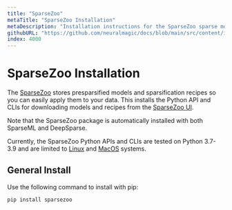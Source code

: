```yaml
---
title: "SparseZoo"
metaTitle: "SparseZoo Installation"
metaDescription: "Installation instructions for the SparseZoo sparse model repository"
githubURL: "https://github.com/neuralmagic/docs/blob/main/src/content/install/sparsezoo.mdx"
index: 4000
---
```


# SparseZoo Installation

The [SparseZoo](/products/sparsezoo) stores presparsified models and sparsification recipes so you can easily apply them to your data.
This installs the Python API and CLIs for downloading models and recipes from the [SparseZoo UI](https://sparsezoo.neuralmagic.com/).

Note that the SparseZoo package is automatically installed with both SparseML and DeepSparse.

Currently, the SparseZoo Python APIs and CLIs are tested on Python 3.7-3.9 and are limited to [Linux](https://www.linux.org/) and [MacOS](https://www.apple.com/mac/) systems.

## General Install

Use the following command to install with pip:

```bash
pip install sparsezoo
```
